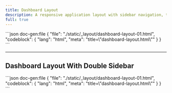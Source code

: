 ```yaml
---
title: Dashboard Layout
description: A responsive application layout with sidebar navigation, top navbar, and card components for building admin interfaces or dashboards.
full: true
---
```


<LayoutViewer name="dashboard-layout-01">
  ```json doc-gen:file
  {
    "file": "./static/_layout/dashboard-layout-01.html",
    "codeblock": {
      "lang": "html",
      "meta": "title=\"dashboard-layout.html\""
    }
  }
  ```
</LayoutViewer>

---

## Dashboard Layout With Double Sidebar

<LayoutViewer name="dashboard-layout-02">
  ```json doc-gen:file
  {
    "file": "./static/_layout/dashboard-layout-01.html",
    "codeblock": {
      "lang": "html",
      "meta": "title=\"dashboard-layout.html\""
    }
  }
  ```
</LayoutViewer>

